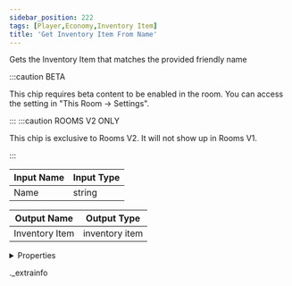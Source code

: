 ```yaml
---
sidebar_position: 222
tags: [Player,Economy,Inventory Item]
title: 'Get Inventory Item From Name'
---
```


Gets the Inventory Item that matches the provided friendly name

:::caution BETA

This chip requires beta content to be enabled in the room. You can access the setting in "This Room -> Settings".

:::
:::caution ROOMS V2 ONLY

This chip is exclusive to Rooms V2. It will not show up in Rooms V1.

:::


<IChip uuid="f54582a2-90b1-4be4-a6c0-0d688b4f8067" />

| Input Name | Input Type |
|-----------|-----------|
| Name | string |

| Output Name | Output Type |
|-----------|-----------|
| Inventory Item | inventory item |


<details>
  <summary>Properties</summary>
  <div>
    <div>
    <table>
      <thead>
        <tr>
          <th>Room availability:</th>
          <th>Rooms V2 only</th>
        </tr>
        <tr>
          <th>Is beta required?</th>
          <th>Yes</th>
        </tr>
        <tr>
          <th>Is this chip a trolling risk?</th>
          <th>No</th>
        </tr>
        <tr>
          <th>Is this chip a role assignment risk?</th>
          <th>No</th>
        </tr>
        <tr>
          <th>Chip UUID</th>
          <th>f54582a2-90b1-4be4-a6c0-0d688b4f8067</th>
        </tr>
      </thead>
    </table>
    </div>
  </div>
</details>

._extrainfo
